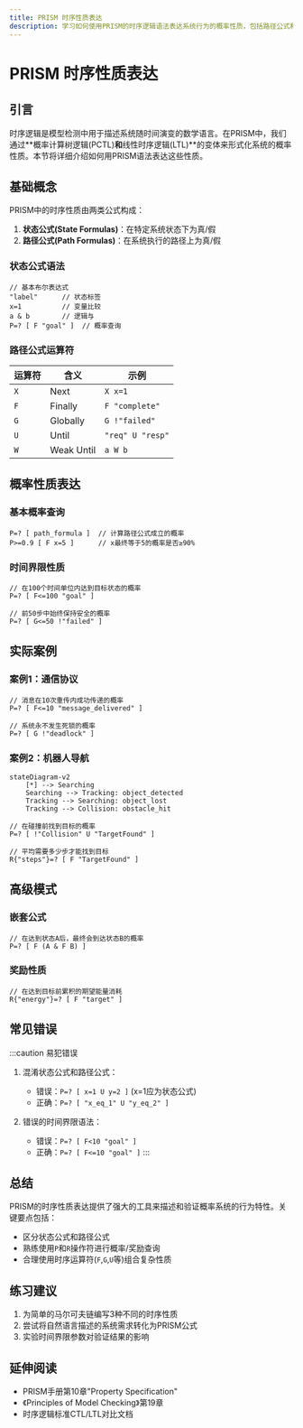 ```yaml
---
title: PRISM 时序性质表达
description: 学习如何使用PRISM的时序逻辑语法表达系统行为的概率性质，包括路径公式和状态公式的编写方法。
---
```


# PRISM 时序性质表达

## 引言

时序逻辑是模型检测中用于描述系统随时间演变的数学语言。在PRISM中，我们通过**概率计算树逻辑(PCTL)**和**线性时序逻辑(LTL)**的变体来形式化系统的概率性质。本节将详细介绍如何用PRISM语法表达这些性质。

## 基础概念

PRISM中的时序性质由两类公式构成：

1. **状态公式(State Formulas)**：在特定系统状态下为真/假
2. **路径公式(Path Formulas)**：在系统执行的路径上为真/假

### 状态公式语法

```prism
// 基本布尔表达式
"label"      // 状态标签
x=1          // 变量比较
a & b        // 逻辑与
P=? [ F "goal" ]  // 概率查询
```

### 路径公式运算符

| 运算符 | 含义          | 示例             |
|--------|---------------|------------------|
| `X`    | Next          | `X x=1`          |
| `F`    | Finally       | `F "complete"`   |
| `G`    | Globally      | `G !"failed"`    |
| `U`    | Until         | `"req" U "resp"` |
| `W`    | Weak Until    | `a W b`          |

## 概率性质表达

### 基本概率查询

```prism
P=? [ path_formula ]  // 计算路径公式成立的概率
P>=0.9 [ F x=5 ]      // x最终等于5的概率是否≥90%
```

### 时间界限性质

```prism
// 在100个时间单位内达到目标状态的概率
P=? [ F<=100 "goal" ]

// 前50步中始终保持安全的概率
P=? [ G<=50 !"failed" ]
```

## 实际案例

### 案例1：通信协议

```prism
// 消息在10次重传内成功传递的概率
P=? [ F<=10 "message_delivered" ]

// 系统永不发生死锁的概率
P=? [ G !"deadlock" ]
```

### 案例2：机器人导航

```mermaid
stateDiagram-v2
    [*] --> Searching
    Searching --> Tracking: object_detected
    Tracking --> Searching: object_lost
    Tracking --> Collision: obstacle_hit
```

```prism
// 在碰撞前找到目标的概率
P=? [ !"Collision" U "TargetFound" ]

// 平均需要多少步才能找到目标
R{"steps"}=? [ F "TargetFound" ]
```

## 高级模式

### 嵌套公式

```prism
// 在达到状态A后，最终会到达状态B的概率
P=? [ F (A & F B) ]
```

### 奖励性质

```prism
// 在达到目标前累积的期望能量消耗
R{"energy"}=? [ F "target" ]
```

## 常见错误

:::caution 易犯错误
1. 混淆状态公式和路径公式：
   - 错误：`P=? [ x=1 U y=2 ]` (x=1应为状态公式)
   - 正确：`P=? [ "x_eq_1" U "y_eq_2" ]`

2. 错误的时间界限语法：
   - 错误：`P=? [ F<10 "goal" ]`
   - 正确：`P=? [ F<=10 "goal" ]`
:::

## 总结

PRISM的时序性质表达提供了强大的工具来描述和验证概率系统的行为特性。关键要点包括：

- 区分状态公式和路径公式
- 熟练使用`P`和`R`操作符进行概率/奖励查询
- 合理使用时序运算符(`F`,`G`,`U`等)组合复杂性质

## 练习建议

1. 为简单的马尔可夫链编写3种不同的时序性质
2. 尝试将自然语言描述的系统需求转化为PRISM公式
3. 实验时间界限参数对验证结果的影响

## 延伸阅读

- PRISM手册第10章"Property Specification"
- 《Principles of Model Checking》第19章
- 时序逻辑标准CTL/LTL对比文档